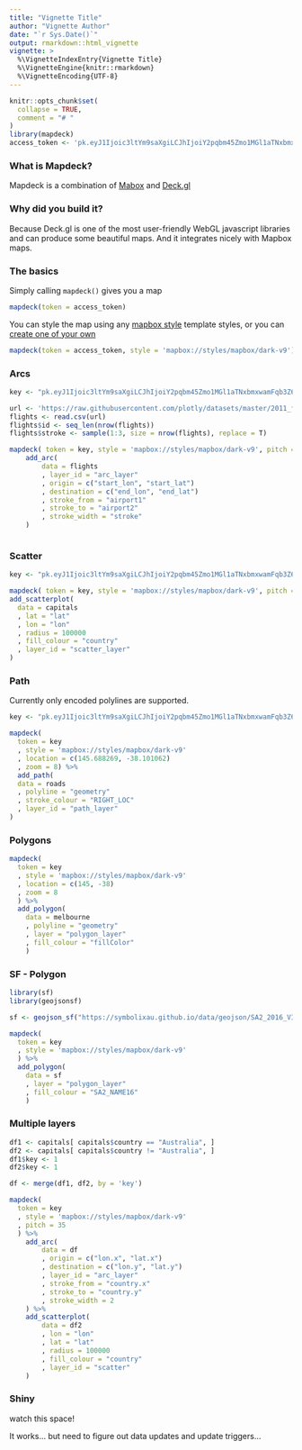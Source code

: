 ```yaml
---
title: "Vignette Title"
author: "Vignette Author"
date: "`r Sys.Date()`"
output: rmarkdown::html_vignette
vignette: >
  %\VignetteIndexEntry{Vignette Title}
  %\VignetteEngine{knitr::rmarkdown}
  %\VignetteEncoding{UTF-8}
---
```


```r
knitr::opts_chunk$set(
  collapse = TRUE,
  comment = "# "
)
library(mapdeck)
access_token <- 'pk.eyJ1Ijoic3ltYm9saXgiLCJhIjoiY2pqbm45Zmo1MGl1aTNxbmxwamFqb3Z6MSJ9.yIkj0tGNNh4u61DliOXV6g'
```


### What is Mapdeck?

Mapdeck is a combination of [Mabox](https://www.mapbox.com/help/define-mapbox-gl/) and [Deck.gl](http://deck.gl/#/)


### Why did you build it?

Because Deck.gl is one of the most user-friendly WebGL javascript libraries and can produce some beautiful maps. And it integrates nicely with Mapbox maps. 



### The basics

Simply calling `mapdeck()` gives you a map

```r
mapdeck(token = access_token)
```

You can style the map using any [mapbox style](https://www.mapbox.com/api-documentation/#styles) template styles, or you can [create one of your own](https://www.mapbox.com/help/studio-manual-styles/)

```r
mapdeck(token = access_token, style = 'mapbox://styles/mapbox/dark-v9')
```

### Arcs

```r

key <- "pk.eyJ1Ijoic3ltYm9saXgiLCJhIjoiY2pqbm45Zmo1MGl1aTNxbmxwamFqb3Z6MSJ9.yIkj0tGNNh4u61DliOXV6g"

url <- 'https://raw.githubusercontent.com/plotly/datasets/master/2011_february_aa_flight_paths.csv'
flights <- read.csv(url)
flights$id <- seq_len(nrow(flights))
flights$stroke <- sample(1:3, size = nrow(flights), replace = T)

mapdeck( token = key, style = 'mapbox://styles/mapbox/dark-v9', pitch = 45 ) %>%
	add_arc(
		data = flights
		, layer_id = "arc_layer"
		, origin = c("start_lon", "start_lat")
		, destination = c("end_lon", "end_lat")
		, stroke_from = "airport1"
		, stroke_to = "airport2"
		, stroke_width = "stroke"
	)



```


### Scatter

```r
key <- "pk.eyJ1Ijoic3ltYm9saXgiLCJhIjoiY2pqbm45Zmo1MGl1aTNxbmxwamFqb3Z6MSJ9.yIkj0tGNNh4u61DliOXV6g"

mapdeck( token = key, style = 'mapbox://styles/mapbox/dark-v9', pitch = 45 ) %>%
add_scatterplot(
  data = capitals
  , lat = "lat"
  , lon = "lon"
  , radius = 100000
  , fill_colour = "country"
  , layer_id = "scatter_layer"
)

```


### Path

Currently only encoded polylines are supported. 

```r

key <- "pk.eyJ1Ijoic3ltYm9saXgiLCJhIjoiY2pqbm45Zmo1MGl1aTNxbmxwamFqb3Z6MSJ9.yIkj0tGNNh4u61DliOXV6g"

mapdeck(
  token = key
  , style = 'mapbox://styles/mapbox/dark-v9'
  , location = c(145.688269, -38.101062)
  , zoom = 8) %>%
  add_path(
  data = roads
  , polyline = "geometry"
  , stroke_colour = "RIGHT_LOC"
  , layer_id = "path_layer"
)

```

### Polygons

```r
mapdeck(
  token = key
  , style = 'mapbox://styles/mapbox/dark-v9'
  , location = c(145, -38)
  , zoom = 8
  ) %>%
  add_polygon(
  	data = melbourne
    , polyline = "geometry"
    , layer = "polygon_layer"
  	, fill_colour = "fillColor"
 	)
```


### SF - Polygon

```r
library(sf)
library(geojsonsf)

sf <- geojson_sf("https://symbolixau.github.io/data/geojson/SA2_2016_VIC.json")

mapdeck(
  token = key
  , style = 'mapbox://styles/mapbox/dark-v9'
  ) %>%
  add_polygon(
  	data = sf
    , layer = "polygon_layer"
  	, fill_colour = "SA2_NAME16"
  	)

```


### Multiple layers


```r

df1 <- capitals[ capitals$country == "Australia", ]
df2 <- capitals[ capitals$country != "Australia", ]
df1$key <- 1
df2$key <- 1

df <- merge(df1, df2, by = 'key')

mapdeck(
  token = key
  , style = 'mapbox://styles/mapbox/dark-v9'
  , pitch = 35
  ) %>%
	add_arc(
		data = df
		, origin = c("lon.x", "lat.x")
		, destination = c("lon.y", "lat.y")
		, layer_id = "arc_layer"
		, stroke_from = "country.x"
		, stroke_to = "country.y"
		, stroke_width = 2
	) %>%
	add_scatterplot(
		data = df2
		, lon = "lon"
		, lat = "lat"
		, radius = 100000
		, fill_colour = "country"
		, layer_id = "scatter"
	)


```


### Shiny

watch this space!

It works... but need to figure out data updates and update triggers... 
